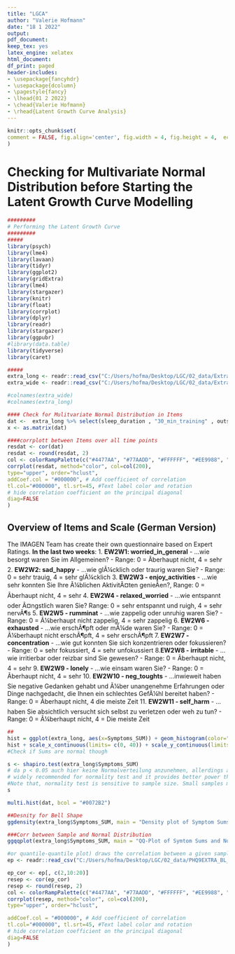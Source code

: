 ```yaml
---
title: "LGCA"
author: "Valerie Hofmann"
date: "18 1 2022"
output:
pdf_document:
keep_tex: yes
latex_engine: xelatex
html_document:
df_print: paged
header-includes:
- \usepackage{fancyhdr}
- \usepackage{dcolumn}
- \pagestyle{fancy}
- \lhead{01 2 2022}
- \chead{Valerie Hofmann}
- \rhead{Latent Growth Curve Analysis}
---
```


```r
knitr::opts_chunk$set(
comment = FALSE, fig.align='center', fig.width = 4, fig.height = 4,  echo=FALSE, warning = FALSE, results = 'asis', message = FALSE, root.dir = 'C:/Users/hofma/Desktop/FRESHMO/02_data/'
)
```

# Checking for Multivariate Normal Distribution before Starting the Latent Growth Curve Modelling

```r
#########
# Performing the Latent Growth Curve
#########
#####
library(psych)
library(lme4)
library(lavaan)
library(tidyr)
library(ggplot2)
library(gridExtra)
library(lme4)
library(stargazer)
library(knitr)
library(float)
library(corrplot)
library(dplyr)
library(readr)
library(stargazer)
library(ggpubr)
#library(data.table)
library(tidyverse)
library(caret)

#####
extra_long <- readr::read_csv("C:/Users/hofma/Desktop/LGC/02_data/Extra_BL_to_FU2_nona_long_sum.csv", col_names = TRUE, col_types = cols(ID = "c"))
extra_wide <- readr::read_csv("C:/Users/hofma/Desktop/LGC/02_data/Extra_BL_to_FU2_nona.csv", col_names = TRUE, col_types = cols(ID = "c"))

#colnames(extra_wide)
#colnames(extra_long)

#### Check for Mulitvariate Normal Distribution in Items
dat <-  extra_long %>% select(sleep_duration , "30_min_training" , outside , worried_in_general ,sad_happy , enjoy_activities , relaxed_worried , rumminat , exhausted , concentration , irritable , lonely , neg_toughts , self_harm)
x <- as.matrix(dat)
```



```r
####corrplott between Items over all time points
resdat <- cor(dat)
resdat <- round(resdat, 2)
col <- colorRampPalette(c("#4477AA", "#77AADD", "#FFFFFF", "#EE9988", "#BB4444"))
corrplot(resdat, method="color", col=col(200),
type="upper", order="hclust",
addCoef.col = "#000000", # Add coefficient of correlation
tl.col="#000000", tl.srt=45, #Text label color and rotation
# hide correlation coefficient on the principal diagonal
diag=FALSE
)
```

## Overview of Items and Scale (German Version)

The IMAGEN Team has create their own questionnaire based on Expert Ratings.
**In the last two weeks**:
1. **EW2W1: worried_in_general** - ...wie besorgt waren Sie im Allgemeinen? - Range: 0 = Ãberhaupt nicht, 4 = sehr
2. **EW2W2: sad_happy** - ...wie glÃ¼cklich oder traurig waren Sie? -  Range: 0 = sehr trauig, 4 = sehr glÃ¼cklich
3. **EW2W3 - enjoy_activities** - ...wie sehr konnten Sie Ihre Ã¼blichen AktivitÃ¤ten genieÃen?, Range: 0 = Ãberhaupt nicht, 4 = sehr
4. **EW2W4 -  relaxed_worried** - ...wie entspannt oder Ã¤ngstlich waren Sie? Range: 0 = sehr entspannt und ruigh, 4 = sehr nervÃ¶s
5. **EW2W5 - rumminat** - ...wie zappelig oder unruhig waren Sie? -  Range: 0 = Ã¼berhaupt nicht zappelig, 4 = sehr zappelig
6. **EW2W6 - exhausted** - ...wie erschÃ¶pft oder mÃ¼de waren Sie? - Range: 0 = Ã¼berhaupt nicht erschÃ¶pft, 4 = sehr erschÃ¶pft
7. **EW2W7 - concentration** -  ...wie gut konnten Sie sich konzentrieren oder fokussieren? -  Range: 0 = sehr fokussiert, 4 = sehr unfokussiert
8.**EW2W8 - irritable** - ...wie irritierbar oder reizbar sind Sie gewesen? - Range: 0 = Ãberhaupt nicht, 4 = sehr
9. **EW2W9 - lonely** - ...wie einsam waren Sie? - Range: 0 = Ãberhaupt nicht, 4 = sehr
10. **EW2W10 - neg_toughts** - ...inwieweit haben Sie negative Gedanken gehabt und Ã¼ber unangenehme Erfahrungen oder Dinge nachgedacht, die Ihnen ein schlechtes GefÃ¼hl bereitet haben? - Range: 0 = Ãberhaupt nicht, 4 die meiste Zeit
11. **EW2W11 - self_harm** - ...haben Sie absichtlich versucht sich selbst zu verletzen oder weh zu tun? - Range: 0 = Ã¼berhaupt nicht, 4 = Die meiste Zeit

```r
##
hist = ggplot(extra_long, aes(x=Symptoms_SUM)) + geom_histogram(color="#000000", fill="#0072B2", alpha=0.6, bins = 30)
hist + scale_x_continuous(limits= c(0, 40)) + scale_y_continuous(limits=c(0, 180)) + theme_bw() + labs(x = "Summed Values of Items", y = "Count", title =  "Symptom Sums Distribution")
#Check if Sums are normal though

s <- shapiro.test(extra_long$Symptoms_SUM)
# da p < 0.05 auch hier keine Normalverteilung anzunehmen, allerdings auch leichte Abweichungen werden signifikant
# widely recommended for normality test and it provides better power than K-S. It is based on the correlation between the data and the corresponding normal scores.
#Note that, normality test is sensitive to sample size. Small samples most often pass normality tests. Therefore, itâs important to combine visual inspection and significance test in # order to take the right decision.
s

```


```r
multi.hist(dat, bcol = "#0072B2")

##Desnity for Bell Shape
ggdensity(extra_long$Symptoms_SUM, main = "Density plot of Symptom Sums", xlab = "Summed Values", ylab = "Density")

###Corr between Sample and Normal Distribution
ggqqplot(extra_long$Symptoms_SUM, main = "QQ-Plot of Symtom Sums and Normal Distribution",  color = "#999933")

#or quantile-quantile plot) draws the correlation between a given sample and the normal distribution. A 45-degree reference line is also plotted.
ep <- readr::read_csv("C:/Users/hofma/Desktop/LGC/02_data/PHQ9EXTRA_BL_to_FU2_sums.csv", col_names = TRUE, col_types = cols(ID = "c"))

ep_cor <- ep[, c(2,10:20)]
resep <- cor(ep_cor)
resep <- round(resep, 2)
col <- colorRampPalette(c("#4477AA", "#77AADD", "#FFFFFF", "#EE9988", "#BB4444"))
corrplot(resep, method="color", col=col(200),
type="upper", order="hclust",

addCoef.col = "#000000", # Add coefficient of correlation
tl.col="#000000", tl.srt=45, #Text label color and rotation
# hide correlation coefficient on the principal diagonal
diag=FALSE
)
```